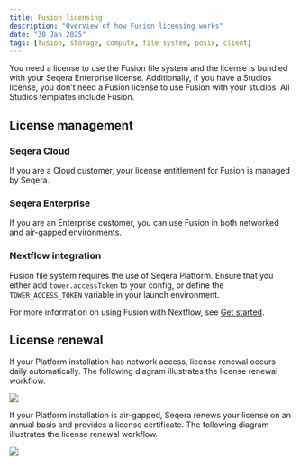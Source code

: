 ```yaml
---
title: Fusion licensing
description: "Overview of how Fusion licensing works"
date: "30 Jan 2025"
tags: [fusion, storage, compute, file system, posix, client]
---
```


You need a license to use the Fusion file system and the license is bundled with your Seqera Enterprise license. Additionally, if you have a Studios license, you don't need a Fusion license to use Fusion with your studios. All Studios templates include Fusion.

## License management 

### Seqera Cloud

If you are a Cloud customer, your license entitlement for Fusion is managed by Seqera.

### Seqera Enterprise

If you are an Enterprise customer, you can use Fusion in both networked and air-gapped environments.

### Nextflow integration

Fusion file system requires the use of Seqera Platform. Ensure that you either add `tower.accessToken` to your config, or define the `TOWER_ACCESS_TOKEN` variable  in your launch environment.

For more information on using Fusion with Nextflow, see [Get started][get-started].

## License renewal

If your Platform installation has network access, license renewal occurs daily automatically. The following diagram illustrates the license renewal workflow.

![](./_images/fusion-license.svg)

If your Platform installation is air-gapped, Seqera renews your license on an annual basis and provides a license certificate. The following diagram illustrates the license renewal workflow.

![](./_images/fusion-license-air-gap.svg)


[get-started]: ./get-started.mdx
